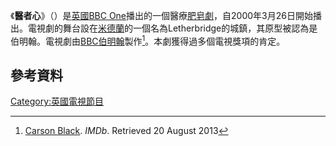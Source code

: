 {{noteTA
|G1=Show
}}
{{Infobox television
| show_name = 醫者心<br />''Doctors''
| image =
| genre = [[醫療劇|醫療劇]]<br />[[肥皂劇|肥皂劇]]
| creator = {{link-en|Chris Murray (writer)|Chris Murray (writer)|Chris Murray}}
| writer = 多位
| director = 多位
| starring =
| country = 英國
| language = 英語
| num_series = 22
| num_episodes = 4195
| executive_producer = Mike Hobson
| producer = Peter Eryl Loyd<br />Mike Hobson<br />Sam Hill<br />Carol Harding<br />Sandra MacIver<br />Dawn Coulson<br />Caroline Slater
| company = {{link-en|BBC Birmingham|BBC Birmingham}}
| camera = [[攝影機|攝影機]]、[[多鏡頭模式|多鏡頭模式]]
| runtime = 30分鐘
| network = [[BBC_One|BBC One]]
| picture_format = 16:9
| first_aired = {{Start date|2000|3|26|df=y}}
| last_aired = 現在
| website = http://www.bbc.co.uk/programmes/b006mh9v
}}
《'''醫者心'''》（{{lang-en|'''''Doctors'''''}}）是[[英國|英國]][[BBC_One|BBC One]]播出的一個醫療[[肥皂劇|肥皂劇]]，自2000年3月26日開始播出。電視劇的舞台設在[[米德蘭|米德蘭]]的一個名為Letherbridge的城鎮，其原型被認為是伯明翰。電視劇由[[BBC伯明翰|BBC伯明翰]]製作<ref>[http://www.imdb.com/name/nm0085211/ Carson Black]. ''IMDb''. Retrieved 20 August 2013</ref>。本劇獲得過多個電視獎項的肯定。

==參考資料==
{{Reflist}}
[[Category:英國電視節目|Category:英國電視節目]]